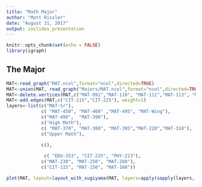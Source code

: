 ```yaml
---
title: "Math Major"
author: "Matt Rissler"
date: "August 31, 2017"
output: ioslides_presentation
---
```


```r
knitr::opts_chunk$set(echo = FALSE)
library(igraph)
```

## The Major
```r
MAT<-read_graph("MAT.ncol",format="ncol",directed=TRUE)
MAT<-union(MAT, read_graph("Majors/MAT.ncol",format="ncol",directed=TRUE))
MAT<-delete.vertices(MAT,c("MAT-091","MAT-110", "MAT-111","MAT-113", "MAT-117", "MAT-124", "MAT-115", "MAT-391", "MAT-Major"))
MAT<-add.edges(MAT,c("CIT-115","CIT-225"), weight=1)
layers<-list(c("MAT-Sr"), 
             c( "MAT-450", "MAT-460" ,"MAT-495", "MAT-Wing"),
             c("MAT-490",  "MAT-390"),
             c("High Math"),
             c( "MAT-370", "MAT-380", "MAT-395","MAT-220","MAT-310"),
             c("Upper Math"), 
 
             c(),

              c( "EDU-353", "CIT-225", "PHY-223"),
             c("MAT-230", "MAT-250", "MAT-260"),
             c("CIT-115", "MAT-150", "MAT-160"))

plot(MAT, layout=layout_with_sugiyama(MAT, layers=apply(sapply(layers,                                                               function(x) V(MAT)$name %in% x), 1, which))$layout)
```